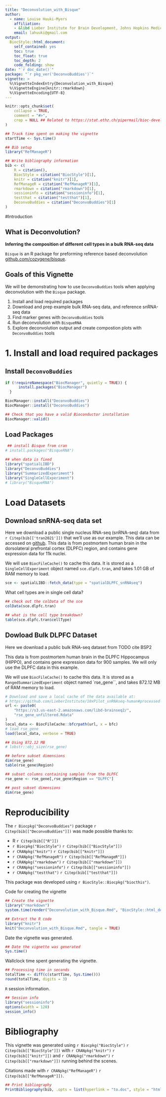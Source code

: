 ```yaml
---
title: "Deconvolution_with_Bisque"
author: 
  - name: Louise Huuki-Myers
    affiliation:
    - &libd Lieber Institute for Brain Development, Johns Hopkins Medical Campus
    email: lahuuki@gmail.com
output: 
  BiocStyle::html_document:
    self_contained: yes
    toc: true
    toc_float: true
    toc_depth: 2
    code_folding: show
date: "`r doc_date()`"
package: "`r pkg_ver('DeconvoBuddies')`"
vignette: >
  %\VignetteIndexEntry{Deconvolution_with_Bisque}
  %\VignetteEngine{knitr::rmarkdown}
  %\VignetteEncoding{UTF-8}  
---
```


```r
knitr::opts_chunk$set(
    collapse = TRUE,
    comment = "#>",
    crop = NULL ## Related to https://stat.ethz.ch/pipermail/bioc-devel/2020-April/016656.html
)
```


```r
## Track time spent on making the vignette
startTime <- Sys.time()

## Bib setup
library("RefManageR")

## Write bibliography information
bib <- c(
    R = citation(),
    BiocStyle = citation("BiocStyle")[1],
    knitr = citation("knitr")[1],
    RefManageR = citation("RefManageR")[1],
    rmarkdown = citation("rmarkdown")[1],
    sessioninfo = citation("sessioninfo")[1],
    testthat = citation("testthat")[1],
    DeconvoBuddies = citation("DeconvoBuddies")[1]
)
```

#Introduction

## What is Deconvolution?

**Inferring the composition of different cell types in a bulk RNA-seq data**

`Bisque` is an R package for preforming reference based deconvolution [github.com/cozygene/bisque](https://github.com/cozygene/bisque).

## Goals of this Vignette 

We will be demonstrating how to use `DeconvoBuddies` tools when applying 
deconvolution with the `Bisque` package.

1. Install and load required packages 
2. Download and prep example bulk RNA-seq data, and reference snRNA-seq data
3. Find marker genes with `DeconvoBuddies` tools
4. Run deconvolution with `BisqueRNA`
5. Explore deconvolution output and create compostion plots with `DeconvoBuddies` tools


# 1. Install and load required packages

## Install `DeconvoBuddies`

```r
if (!requireNamespace("BiocManager", quietly = TRUE)) {
      install.packages("BiocManager")
  }

BiocManager::install("DeconvoBuddies")
BiocManager::install("DeconvoBuddies")

## Check that you have a valid Bioconductor installation
BiocManager::valid()

```


## Load Packages

```r
 ## install Bisque from cran
# install.packages("BisqueRNA")

## when data is fixed
library("spatialLIBD")
library("DeconvoBuddies")
library("SummarizedExperiment")
library("SingleCellExperiment")
# library("BisqueRNA")

```


# Load Datasets

## Download snRNA-seq data set
Here we download a public single nucleus RNA-seq (snRNA-seq) data from `r Citep(bib[['tran2021']])`
that we'll use as our example. This data can be accessed on [github](https://github.com/LieberInstitute/10xPilot_snRNAseq-human#processed-data).
This data is from postmortem human brain in the dorsolateral prefrontal 
cortex (DLPFC) region, and contains gene expression data for 11k nuclei.

We will use `BiocFileCache()` to cache this data. It is stored as a `SingleCellExperiment` 
object named `sce.dlpfc.tran`, and takes 1.01 GB of RAM memory to load.  

```r

sce <- spatialLIBD::fetch_data(type = "spatialDLPFC_snRNAseq")

```


What cell types are in single cell data?
```r
## check out the colData of the sce
colData(sce.dlpfc.tran)

## what is the cell type breakdown?
table(sce.dlpfc.tran$cellType)

```


## Dowload Bulk DLPFC Dataset
Here we download a public bulk RNA-seq dataset from TODO cite BSP2

This data is from postmortem human brain in the DLPFC Hippocampus (HIPPO), 
and contains gene expression data for 900 samples. We will only use the DLPFC
data in this example. 

We will use `BiocFileCache()` to cache this data. It is stored as a `RangedSummarizedExperiment` 
object named `rse_gene``, and takes 872.12 MB of RAM memory to load.  

```r
# Download and save a local cache of the data available at:
# https://github.com/LieberInstitute/10xPilot_snRNAseq-human#processed-data
url <- paste0(
    "https://s3.us-east-2.amazonaws.com/libd-brainseq2/",
    "rse_gene_unfiltered.Rdata"
)
local_data <- BiocFileCache::bfcrpath(url, x = bfc)
# load rse_gene
load(local_data, verbose = TRUE)
```

```r
## Using 872.12 MB
# lobstr::obj_size(rse_gene) 
```

```r
## before subset dimensions
dim(rse_gene)
table(rse_gene$Region)

## subset columns containing samples from the DLPFC
rse_gene <- rse_gene[,rse_gene$Region == "DLPFC"]

## post subset dimensions
dim(rse_gene)
```
# Reproducibility

The `r Biocpkg("DeconvoBuddies")` package `r Citep(bib[["DeconvoBuddies"]])` was made possible thanks to:

* R `r Citep(bib[["R"]])`
* `r Biocpkg("BiocStyle")` `r Citep(bib[["BiocStyle"]])`
* `r CRANpkg("knitr")` `r Citep(bib[["knitr"]])`
* `r CRANpkg("RefManageR")` `r Citep(bib[["RefManageR"]])`
* `r CRANpkg("rmarkdown")` `r Citep(bib[["rmarkdown"]])`
* `r CRANpkg("sessioninfo")` `r Citep(bib[["sessioninfo"]])`
* `r CRANpkg("testthat")` `r Citep(bib[["testthat"]])`

This package was developed using `r BiocStyle::Biocpkg("biocthis")`.


Code for creating the vignette

```r
## Create the vignette
library("rmarkdown")
system.time(render("Deconvolution_with_Bisque.Rmd", "BiocStyle::html_document"))

## Extract the R code
library("knitr")
knit("Deconvolution_with_Bisque.Rmd", tangle = TRUE)
```

Date the vignette was generated.

```r
## Date the vignette was generated
Sys.time()
```

Wallclock time spent generating the vignette.

```r
## Processing time in seconds
totalTime <- diff(c(startTime, Sys.time()))
round(totalTime, digits = 3)
```

`R` session information.

```r
## Session info
library("sessioninfo")
options(width = 120)
session_info()
```



# Bibliography

This vignette was generated using `r Biocpkg("BiocStyle")` `r Citep(bib[["BiocStyle"]])`
with `r CRANpkg("knitr")` `r Citep(bib[["knitr"]])` and `r CRANpkg("rmarkdown")` `r Citep(bib[["rmarkdown"]])` running behind the scenes.

Citations made with `r CRANpkg("RefManageR")` `r Citep(bib[["RefManageR"]])`.

```r
## Print bibliography
PrintBibliography(bib, .opts = list(hyperlink = "to.doc", style = "html"))
```
